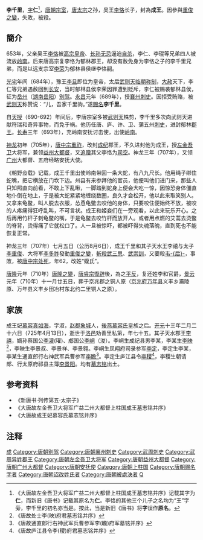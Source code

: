 '''李千里'''{{BD|646年||707年|8月6日|catIdx=L}}，[[表字|字]]'''仁'''<ref>《大唐故左金吾卫大将军广益二州大都督上柱国成王墓志铭并序》记载其字为'''仁'''，而新旧《唐书》记载其原名为'''仁'''。李恪的其他三个儿子之名均为“王”字旁，李千里的初名亦当是。按此，当是新旧《唐书》将'''字'''误作'''原名'''。</ref>，[[唐朝|唐朝]][[宗室|宗室]]，[[唐太宗|唐太宗]]之孙，吴王[[李恪_(吴王)|李恪]]长子，封為'''成王'''。因參與[[重俊之變|重俊之變]]，失敗，被殺。

==簡介==

653年，父亲吴王[[李恪_(吴王)|李恪]]被[[唐高宗|高宗皇帝]]、[[长孙无忌|长孙无忌]]逼迫[[自杀|自杀]]，李仁、李琨等兄弟四人被流放[[岭南|岭南]]。后来唐高宗复李恪为郁林郡王，却没有赦免身为李恪之子的李千里兄弟，而是以远支宗室[[李荣_(嗣吴王)|李荣]]为郁林县侯继李恪嗣。

[[光宅|光宅]]年间（684年），豫王[[唐睿宗|李旦]]即位为皇帝，太后[[武则天|武则天]][[临朝称制|临朝称制]]，[[大赦|大赦]]天下，李仁等兄弟遇赦回到[[唐长安城|长安]]，当时郁林县侯李荣因罪遭到贬斥，李仁被赐袭郁林县侯，征为[[岳州|岳州]]（[[湖南|湖南]][[岳阳|岳阳]]）[[别驾|别驾]]。[[永昌_(唐朝)|永昌]]元年（689年），授[[襄州|襄州]][[刺史|刺史]]。因拒受贿赂，被[[武则天|武则天]]称赞说：“儿，吾家千里驹。”遂[[赐名|赐名]]'''李千里'''。

自[[天授_(武周)|天授]]（690-692）年间后，李唐宗室多被[[武则天|武则天]]株剪，李千里多次向武则天进献符瑞和奇异事物，而免于祸。他历任唐、庐、许、卫、蒲五州[[刺史|刺史]]，进封郁林[[郡王|郡王]]。[[长寿_(武周)|长寿]]三年（693年），充岭南安抚讨击使，出使[[岭南|岭南]]。

[[神龙_(年号)|神龙]]初年（705年），[[唐中宗|唐中宗]][[重祚|重祚]]，改封[[成纪|成纪]]郡王，不久进封他为成王，授[[左金吾卫|左金吾卫]]大将军，兼领[[益州|益州]][[大都督|大都督]]，又[[追赠|追赠]]其父李恪为[[司空|司空]]。神龙三年（707年），又领[[广州_(古代)|广州]]大都督、五府经略安抚大使。

《朝野佥载》记载，成王千里出使岭南带回一条大蛇，有八九尺长。他用绳子绑住蛇嘴，把它横放在门坎下边。州县有来参拜他的官员，他便叫他们进门来，那些人只知照直向前看，不敢上下乱瞅，一脚踏到蛇身上便会大吃一惊，因惊恐身体僵直地仆倒在地上，于是被大蛇紧紧地缠绕数圈，良久才会松开，他以此来取笑别人。又拿来龟鳖，叫人脱去衣服，怂恿龟鳖去咬他的身体，只要咬住便始终不放，被咬的人疼痛得狂呼乱叫，不可言状。成王和姬妾们在一旁观看，以此来玩乐开心。之后再用竹杆子刺龟鳖的嘴，于是龟鳖去咬竹杆而放开人。或者用点燃的艾蒿去烫鳖的脊背，烫得痛了它就松口了。人一旦被惊吓，都被吓得失魂落魄，直到死也不能恢复正常。

神龙三年（707年）七月五日（公历8月6日），成王千里和其子天水王李禧与太子[[李重俊|李重俊]]、大将军[[李多祚|李多祚]]發動[[重俊之變|重俊之變]]，[[斬殺|斬殺]][[武三思|武三思]]、[[武崇訓|武崇訓]]，又要殺[[韦后|韦-{后}-]]，事敗，被[[唐中宗|唐中宗]][[处死|处死]]，年62，改姓“蝮氏”。

[[唐隆|唐隆]]元年（710年）[[唐隆之變|唐隆之變]]，[[唐睿宗|唐睿宗]][[復辟|復辟]]後，為之[[平反|平反]]，复还姓李和官爵，[[景云|景云]]元年（710年）十一月廿五日，葬于京兆郡之铜人原（[[京兆府|京兆府]][[万年县_(北周)|万年县]]义丰乡灞陵原、万年县义丰乡田冶村东北约二里铜人之原）。

==家族==

成王妃[[慕容真如海|慕容真如海]]，字淑，[[赵郡|赵郡]][[象城县|象城]]人，[[後燕|後燕]][[慕容氏|慕容氏]]皇族之后。[[开元|开元]]十三年二月二十六日（725年4月13日），逝世于[[洛邑|洛邑]]劝善里私第，年七十五。其子天水郡王[[李禧|李禧]]，嫡孙蔡国公[[李灌|李灌]](瓘)、郕国公[[李峒|李峒]]（浚）。李峒生成纪县男李某，李某生[[李映|李映]]<ref>《唐故处士李(映)府君墓志铭并序》</ref>，李映生李景叔、李景祥、李景翱。李峒生凤翔府司录参军[[李定|李定]]，李定生李某，李某生通直郎行右神武军兵曹参军[[李瞻|李瞻]]<ref>《唐故通直郎行右神武军兵曹参军李(瞻)府军墓铭并序》</ref>。李定生庐江县令[[李稷|李稷]]<ref>《唐故庐江县令李(稷)府君墓志铭并序》</ref>，李稷生朝请郎、行太原府祁县主簿[[李景阳|李景阳]]。均有[[墓志铭|墓志铭]]出土。

==参考资料==
*《新唐书·列传第五·太宗子》
*《大唐故左金吾卫大将军广益二州大都督上柱国成王墓志铭并序》
*《大唐故成王妃慕容氏墓志铭并序》

==注释==
<div class="references-small">   
<references/>   
</div> 

{{DEFAULTSORT:L}}
[[Category:唐朝宗室国王|成]]
[[Category:唐朝别驾|Category:唐朝别驾]]
[[Category:唐朝襄州刺史|Category:唐朝襄州刺史]]
[[Category:武周刺史|Category:武周刺史]]
[[Category:武周异姓郡王|Category:武周异姓郡王]]
[[Category:唐朝左金吾卫大将军|Category:唐朝左金吾卫大将军]]
[[Category:唐朝益州大都督|Category:唐朝益州大都督]]
[[Category:唐朝广州大都督|Category:唐朝广州大都督]]
[[Category:唐朝安抚使|Category:唐朝安抚使]]
[[Category:唐朝上柱国|Category:唐朝上柱国]]
[[Category:唐朝赐名字者|Category:唐朝赐名字者]]
[[Category:唐朝诏改姓氏者|Category:唐朝诏改姓氏者]]
[[Category:唐朝被處決者|Category:唐朝被處決者]]
[[Category:李姓|Q]]